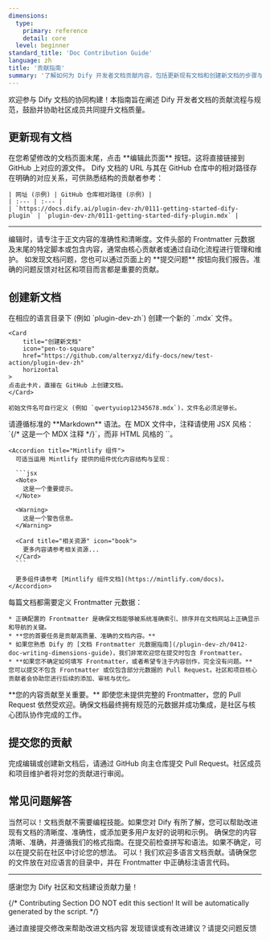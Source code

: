 ```yaml
---
dimensions:
  type:
    primary: reference
    detail: core
  level: beginner
standard_title: 'Doc Contribution Guide'
language: zh
title: '贡献指南'
summary: '了解如何为 Dify 开发者文档贡献内容，包括更新现有文档和创建新文档的步骤与规范，共同建设高质量的文档资源。'
---
```


欢迎参与 Dify 文档的协同构建！本指南旨在阐述 Dify 开发者文档的贡献流程与规范，鼓励并协助社区成员共同提升文档质量。

## 更新现有文档

<Tabs>
  <Tab title="推荐方式">
    在您希望修改的文档页面末尾，点击 <Icon icon="pen-to-square" /> **编辑此页面** 按钮。这将直接链接到 GitHub 上对应的源文件。

  </Tab>
  <Tab title="通过 URL 定位">
    Dify 文档的 URL 与其在 GitHub 仓库中的相对路径存在明确的对应关系，可供熟悉结构的贡献者参考：
    
    | 网址 (示例) | GitHub 仓库相对路径 (示例) |
    | :--- | :--- |
    | `https://docs.dify.ai/plugin-dev-zh/0111-getting-started-dify-plugin` | `plugin-dev-zh/0111-getting-started-dify-plugin.mdx` |
  </Tab>
</Tabs>

---

<Note>
  编辑时，请专注于正文内容的准确性和清晰度。文件头部的 Frontmatter 元数据及末尾的特定脚本或包含内容，通常由核心贡献者或通过自动化流程进行管理和维护。
</Note>

<Check>
  如发现文档问题，您也可以通过页面上的 **提交问题** 按钮向我们报告。准确的问题反馈对社区和项目而言都是重要的贡献。
</Check>

## 创建新文档

<Steps>
  <Step title="创建文件">
    在相应的语言目录下 (例如 `plugin-dev-zh`) 创建一个新的 `.mdx` 文件。

    <Card
        title="创建新文档"
        icon="pen-to-square"
        href="https://github.com/alterxyz/dify-docs/new/test-action/plugin-dev-zh"
        horizontal
    >
    点击此卡片，直接在 GitHub 上创建文档。
    </Card>
    
    初始文件名可自行定义 (例如 `qwertyuiop12345678.mdx`)，文件名必须足够长。
    
  </Step>
  
  <Step title="编写内容">
    <Accordion title="Markdown 语法规范">
      请遵循标准的 **Markdown** 语法。在 MDX 文件中，注释请使用 JSX 风格：`{/* 这是一个 MDX 注释 */}`，而非 HTML 风格的 `<!-- comment -->`。
    </Accordion>
    
    <Accordion title="Mintlify 组件">
      可适当运用 Mintlify 提供的组件优化内容结构与呈现：
      
      ```jsx
      <Note>
        这是一个重要提示。
      </Note>
      
      <Warning>
        这是一个警告信息。
      </Warning>
      
      <Card title="相关资源" icon="book">
        更多内容请参考相关资源...
      </Card>
      ```
      
      更多组件请参考 [Mintlify 组件文档](https://mintlify.com/docs)。
    </Accordion>
  </Step>
  
  <Step title="添加 Frontmatter (元数据)">
    每篇文档都需要定义 Frontmatter 元数据：
    
    * 正确配置的 Frontmatter 是确保文档能够被系统准确索引、排序并在文档网站上正确显示和导航的关键。
    * **您的首要任务是贡献高质量、准确的文档内容。**
    * 如果您熟悉 Dify 的 [文档 Frontmatter 元数据指南](/plugin-dev-zh/0412-doc-writing-dimensions-guide)，我们非常欢迎您在提交时包含 Frontmatter。
    * **如果您不确定如何填写 Frontmatter，或者希望专注于内容创作，完全没有问题。** 您可以提交不包含 Frontmatter 或仅包含部分元数据的 Pull Request。社区和项目核心贡献者会协助您进行后续的添加、审核与优化。
  </Step>
</Steps>

<Check>
  **您的内容贡献至关重要。** 即使您未提供完整的 Frontmatter，您的 Pull Request 依然受欢迎。确保文档最终拥有规范的元数据并成功集成，是社区与核心团队协作完成的工作。
</Check>

## 提交您的贡献

完成编辑或创建新文档后，请通过 GitHub 向主仓库提交 Pull Request。社区成员和项目维护者将对您的贡献进行审阅。

## 常见问题解答

<AccordionGroup>
  <Accordion title="我没有编程背景，可以贡献文档吗？">
    当然可以！文档贡献不需要编程技能。如果您对 Dify 有所了解，您可以帮助改进现有文档的清晰度、准确性，或添加更多用户友好的说明和示例。
  </Accordion>
  
  <Accordion title="如何确保我的贡献被接受？">
    确保您的内容清晰、准确，并遵循我们的格式指南。在提交前检查拼写和语法。如果不确定，可以在提交前在社区中讨论您的想法。
  </Accordion>
  
  <Accordion title="我可以用英语以外的语言贡献吗？">
    可以！我们欢迎多语言文档贡献。请确保您的文件放在对应语言的目录中，并在 Frontmatter 中正确标注语言代码。
  </Accordion>
</AccordionGroup>

---

感谢您为 Dify 社区和文档建设贡献力量！

{/*
Contributing Section
DO NOT edit this section!
It will be automatically generated by the script.
*/}

<CardGroup cols="2">
    <Card
        title="编辑此页面"
        icon="pen-to-square"
        href="https://github.com/langgenius/dify-docs/edit/main/plugin-dev-zh/0411-doc-contribution-guide.mdx"
    >
        通过直接提交修改来帮助改进文档内容
    </Card>
    <Card
        title="提交问题"
        icon="github"
        href="https://github.com/langgenius/dify-docs/issues/new?title=文档问题%3A%20doc-contribution-gu&body=%23%23%20问题描述%0A%3C%21--%20请简要描述您发现的问题%20--%3E%0A%0A%23%23%20页面链接%0Ahttps%3A%2F%2Fgithub.com%2Flanggenius%2Fdify-docs%2Fblob%2Fmain%2Fplugin-dev-zh%2F0411-doc-contribution-guide.mdx%0A%0A%23%23%20建议修改%0A%3C%21--%20如果有具体的修改建议，请在此说明%20--%3E%0A%0A%3C%21--%20感谢您对文档质量的关注！%20--%3E"
    >
        发现错误或有改进建议？请提交问题反馈
    </Card>
</CardGroup>
